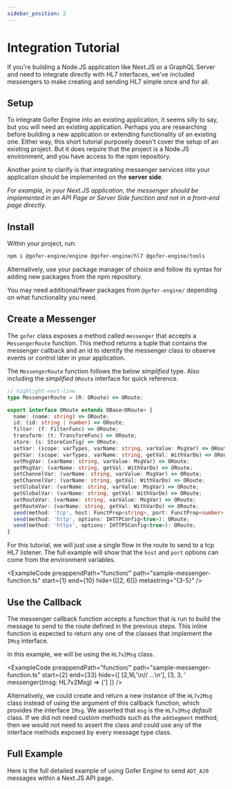 ```yaml
---
sidebar_position: 2
---
```



# Integration Tutorial

If you're building a Node.JS application like Next.JS or a GraphQL Server and
need to integrate directly with HL7 interfaces, we've included messengers to
make creating and sending HL7 simple once and for all.

## Setup

To integrate Gofer Engine into an existing application, it seems silly to say,
but you will need an existing application. Perhaps you are researching before
building a new application or extending functionality of an existing one. Either
way, this short tutorial purposely doesn't cover the setup of an existing
project. But it does require that the project is a Node.JS environment, and you
have access to the npm repository.

Another point to clarify is that integrating messenger services into your
application should be implemented on the **server side**.

_For example, in your Next.JS application, the messenger should be implemented
in an API Page or Server Side function and not in a front-end page directly._

## Install

Within your project, run:

```bash
npm i @gofer-engine/engine @gofer-engine/hl7 @gofer-engine/tools
```

Alternatively, use your package manager of choice and follow its syntax for
adding new packages from the npm repository.

You may need additional/fewer packages from `@gofer-engine/` depending on what
functionality you need.

## Create a Messenger

The `gofer` class exposes a method called `messenger` that accepts a
`MessengerRoute` function. This method returns a tuple that contains the
messenger callback and an id to identify the messenger class to observe events
or control later in your application.

The `MessengerRoute` function follows the below _simplified_ type. Also including the _simplified_ `ORoute` interface for quick reference.

```ts title="@gofer-engine/engine/src/types.ts"
// highlight-next-line
type MessengerRoute = (R: ORoute) => ORoute;

export interface ORoute extends OBase<ORoute> {
  name: (name: string) => ORoute;
  id: (id: string | number) => ORoute;
  filter: (f: FilterFunc) => ORoute;
  transform: (t: TransformFunc) => ORoute;
  store: (s: StoreConfig) => ORoute;
  setVar: (scope: varTypes, varName: string, varValue: MsgVar) => ORoute;
  getVar: (scope: varTypes, varName: string, getVal: WithVarDo) => ORoute;
  setMsgVar: (varName: string, varValue: MsgVar) => ORoute;
  getMsgVar: (varName: string, getVal: WithVarDo) => ORoute;
  setChannelVar: (varName: string, varValue: MsgVar) => ORoute;
  getChannelVar: (varName: string, getVal: WithVarDo) => ORoute;
  setGlobalVar: (varName: string, varValue: MsgVar) => ORoute;
  getGlobalVar: (varName: string, getVal: WithVarDo) => ORoute;
  setRouteVar: (varName: string, varValue: MsgVar) => ORoute;
  getRouteVar: (varName: string, getVal: WithVarDo) => ORoute;
  send(method: 'tcp', host: FunctProp<string>, port: FunctProp<number>): ORoute;
  send(method: 'http', options: IHTTPConfig<true>): ORoute;
  send(method: 'https', options: IHTTPSConfig<true>): ORoute;
}
```

For this tutorial, we will just use a single flow in the route to send to a tcp
HL7 listener. The full example will show that the `host` and `port` options can
come from the environment variables.

<ExampleCode
  preappendPath="function/"
  path="sample-messenger-function.ts"
  start={1}
  end={10}
  hide={[[2, 6]]}
  metastring="{3-5}"
/>

## Use the Callback

The messenger callback function accepts a function that is run to build the
message to send to the route defined in the previous steps. This inline function
is expected to return any one of the classes that implement the `IMsg`
interface.

In this example, we will be using the `HL7v2Msg` class.

<ExampleCode
  preappendPath="function/"
  path="sample-messenger-function.ts"
  start={2}
  end={33}
  hide={[
    [2,16,'\n// ...\n'],
    [3, 3, '  messenger((msg: HL7v2Msg) => {']
  ]}
/>

Alternatively, we could create and return a new instance of the `HL7v2Msg` class
instead of using the argument of this callback function, which provides the
interface `IMsg`. We asserted that `msg` is the `HL7v2Msg` _default_ class. If
we did not need custom methods such as the `addSegment` method, then we would
not need to assert the class and could use any of the interface methods exposed
by every message type class.

<!-- TODO: add link to message type classes docs -->

## Full Example

Here is the full detailed example of using Gofer Engine to send `ADT_A20`
messages within a Next.JS API page.

<ExampleCode preappendPath="function/" path="sample-messenger-function.ts" />

<ExampleCode
  preappendPath="pages/api/"
  path="sample-next-api-page.ts"
  start={2}
/>
